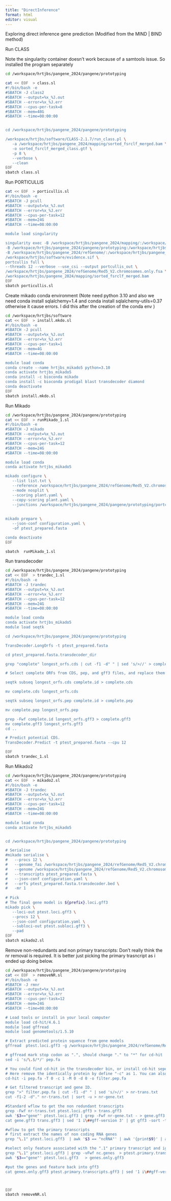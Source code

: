 ```yaml
---
title: "DirectInference"
format: html
editor: visual
---
```


Exploring direct inference gene prediction (Modified from the MIND \| BIND method)

Run CLASS

Note the singularity container doesn't work because of a samtools issue. So installed the program separately

```bash

cd /workspace/hrtjbs/pangene_2024/pangene/prototyping

cat << EOF  > class.sl
#!/bin/bash -e
#SBATCH -J class2
#SBATCH --output=%x_%J.out
#SBATCH --error=%x_%J.err
#SBATCH --cpus-per-task=8
#SBATCH --mem=48G
#SBATCH --time=08:00:00


cd /workspace/hrtjbs/pangene_2024/pangene/prototyping

/workspace/hrtjbs/software/CLASS-2.1.7/run_class.pl \
   -a /workspace/hrtjbs/pangene_2024/mapping/sorted_fsrclf_merged.bam \
   -o sorted_fsrclf_merged_class.gtf \
   -p 8 \
   --verbose \
   --clean
EOF
sbatch class.sl
```

Run PORTICULLIS

```bash

cat << EOF  > porticullis.sl
#!/bin/bash -e
#SBATCH -J pcull
#SBATCH --output=%x_%J.out
#SBATCH --error=%x_%J.err
#SBATCH --cpus-per-task=12
#SBATCH --mem=24G
#SBATCH --time=08:00:00

module load singularity

singularity exec -B /workspace/hrtjbs/pangene_2024/mapping/:/workspace/hrtjbs/pangene_2024/mapping/ \
-B /workspace/hrtjbs/pangene_2024/pangene/prototyping:/workspace/hrtjbs/pangene_2024/pangene/prototyping \
-B /workspace/hrtjbs/pangene_2024/refGenome/:/workspace/hrtjbs/pangene_2024/refGenome/ \
/workspace/hrtjbs/software/evidence.sif \
portcullis full \
--threads 12 --verbose --use_csi --output portcullis_out \
/workspace/hrtjbs/pangene_2024/refGenome/Red5_V2.chromosomes.only.fsa \
/workspace/hrtjbs/pangene_2024/mapping/sorted_fsrclf_merged.bam
EOF
sbatch porticullis.sl
```

Create mikado conda environment (Note need python 3.10 and also we need conda install sqlalchemy=1.4 and conda install sqlalchemy-utils=0.37 otherwise it cause errors. I did this after the creation of the conda env )

```bash

cd /workspace/hrtjbs/software
cat << EOF  > install.mkdo.sl
#!/bin/bash -e
#SBATCH -J pcull
#SBATCH --output=%x_%J.out
#SBATCH --error=%x_%J.err
#SBATCH --cpus-per-task=1
#SBATCH --mem=4G
#SBATCH --time=08:00:00

module load conda
conda create --name hrtjbs_mikado5 python=3.10
conda activate hrtjbs_mikado5
conda install -c bioconda mikado
conda install -c bioconda prodigal blast transdecoder diamond
conda deactivate 
EOF
sbatch install.mkdo.sl
```

Run Mikado

```bash

cd /workspace/hrtjbs/pangene_2024/pangene/prototyping
cat << EOF  > runMikado_1.sl
#!/bin/bash -e
#SBATCH -J mikado
#SBATCH --output=%x_%J.out
#SBATCH --error=%x_%J.err
#SBATCH --cpus-per-task=12
#SBATCH --mem=24G
#SBATCH --time=08:00:00

module load conda
conda activate hrtjbs_mikado5

mikado configure \
   --list list.txt \
   --reference /workspace/hrtjbs/pangene_2024/refGenome/Red5_V2.chromosomes.only.fsa \
   --mode nosplit \
   --scoring plant.yaml \
   --copy-scoring plant.yaml \
   --junctions /workspace/hrtjbs/pangene_2024/pangene/prototyping/portcullis_out/3-filt/portcullis_filtered.pass.junctions.bed configuration.yaml
   
   
mikado prepare \
   --json-conf configuration.yaml \
   -of ptest_prepared.fasta   

conda deactivate
EOF

sbatch  runMikado_1.sl
```

Run transdecoder

```bash
cd /workspace/hrtjbs/pangene_2024/pangene/prototyping
cat << EOF  > trandec_1.sl
#!/bin/bash -e
#SBATCH -J trandec
#SBATCH --output=%x_%J.out
#SBATCH --error=%x_%J.err
#SBATCH --cpus-per-task=12
#SBATCH --mem=24G
#SBATCH --time=08:00:00

module load conda
conda activate hrtjbs_mikado5
module load seqtk

cd /workspace/hrtjbs/pangene_2024/pangene/prototyping

TransDecoder.LongOrfs -t ptest_prepared.fasta

cd ptest_prepared.fasta.transdecoder_dir

grep "complete" longest_orfs.cds | cut -f1 -d" " | sed 's/>//' > complete.id

# Select complete ORFs from CDS, pep, and gff3 files, and replace them to the original longest_orfs files for next step.

seqtk subseq longest_orfs.cds complete.id > complete.cds

mv complete.cds longest_orfs.cds

seqtk subseq longest_orfs.pep complete.id > complete.pep

mv complete.pep longest_orfs.pep

grep -Fwf complete.id longest_orfs.gff3 > complete.gff3
mv complete.gff3 longest_orfs.gff3
cd ..

# Predict potential CDS.
TransDecoder.Predict -t ptest_prepared.fasta --cpu 12

EOF
sbatch trandec_1.sl
```

Run Mikado2

```bash
cd /workspace/hrtjbs/pangene_2024/pangene/prototyping
cat << EOF  > mikado2.sl
#!/bin/bash -e
#SBATCH -J trandec
#SBATCH --output=%x_%J.out
#SBATCH --error=%x_%J.err
#SBATCH --cpus-per-task=12
#SBATCH --mem=24G
#SBATCH --time=08:00:00

module load conda
conda activate hrtjbs_mikado5


cd /workspace/hrtjbs/pangene_2024/pangene/prototyping

# Serialise
#mikado serialise \
#   --procs 12 \
#   --genome_fai /workspace/hrtjbs/pangene_2024/refGenome/Red5_V2.chromosomes.only.fsa.fai \
#   --genome /workspace/hrtjbs/pangene_2024/refGenome/Red5_V2.chromosomes.only.fsa \
#   --transcripts ptest_prepared.fasta \
#   --json-conf configuration.yaml \
#   --orfs ptest_prepared.fasta.transdecoder.bed \
#   -mr 1
   
# Pick
# The final gene model is ${prefix}.loci.gff3
mikado pick \
   --loci-out ptest.loci.gff3 \
   --procs 12 \
   --json-conf configuration.yaml \
   --subloci-out ptest.subloci.gff3 \
   --pad
EOF
sbatch mikado2.sl   
```

Remove non-redundants and non primary transcripts: Don't really think the nr removal is required. It is better just picking the primary trasncript as i ended up doing below.

```bash

cd /workspace/hrtjbs/pangene_2024/pangene/prototyping
cat << EOF  > removeNR.sl
#!/bin/bash -e
#SBATCH -J rmnr
#SBATCH --output=%x_%J.out
#SBATCH --error=%x_%J.err
#SBATCH --cpus-per-task=12
#SBATCH --mem=24G
#SBATCH --time=08:00:00

# Load tools or install in your local computer
module load cd-hit/4.6.1
module load gffread
module load genometools/1.5.10

# Extract predicted protein squence from gene models
gffread  ptest.loci.gff3 -g /workspace/hrtjbs/pangene_2024/refGenome/Red5_V2.chromosomes.only.fsa -y pep.fa

# gffread mark stop codon as ".", should change "." to "*" for cd-hit
sed -i 's/\.$/*/' pep.fa

# You could find cd-hit in the transdecoder bin, or install cd-hit seperately.
# Here remove the identically protein by define "-c" as 1. You can also change the identical as you need, -c is identity from 0 to 1.
cd-hit -i pep.fa -T 0 -c 1 -M 0 -d 0 -o filter.pep.fa

# Get filtered transcript and gene ID.
grep ">" filter.pep.fa | cut -f1 -d" " | sed 's/>//' > nr-trans.txt
cut -f1-2 -d"." nr-trans.txt | sort -u > nr-gene.txt

#Standard wflow to get the non redundant transcripts
grep -Fwf nr-trans.txt ptest.loci.gff3 > trans.gff3
awk '$3=="gene"' ptest.loci.gff3 | grep -Fwf nr-gene.txt - > gene.gff3
cat gene.gff3 trans.gff3 | sed '1 i\##gff-version 3' | gt gff3 -sort -tidy -retainids > nr.gff3

#wflow to get the primary transcripts 
# first extract the names of non coding RNA genes
grep "\.1" ptest.loci.gff3  | awk '$3 == "ncRNA"' | awk '{print$9}' | awk -F ";" '{print$1}' | sed s'/ID=//g' | sort | uniq > nc.genes

#select only feature associated with the ".1" primary transcript and ignore the non coding rna genes
grep "\.1" ptest.loci.gff3 | grep -vFwf nc.genes  > ptest.primary.transcripts.gff3
awk '$3=="gene"' ptest.loci.gff3   > genes.only.gff3

#put the genes and feature back into gff3
cat genes.only.gff3 ptest.primary.transcripts.gff3 | sed '1 i\##gff-version 3' | gt gff3 -sort -tidy -retainids > primary.all.gff3



EOF
sbatch removeNR.sl
```

